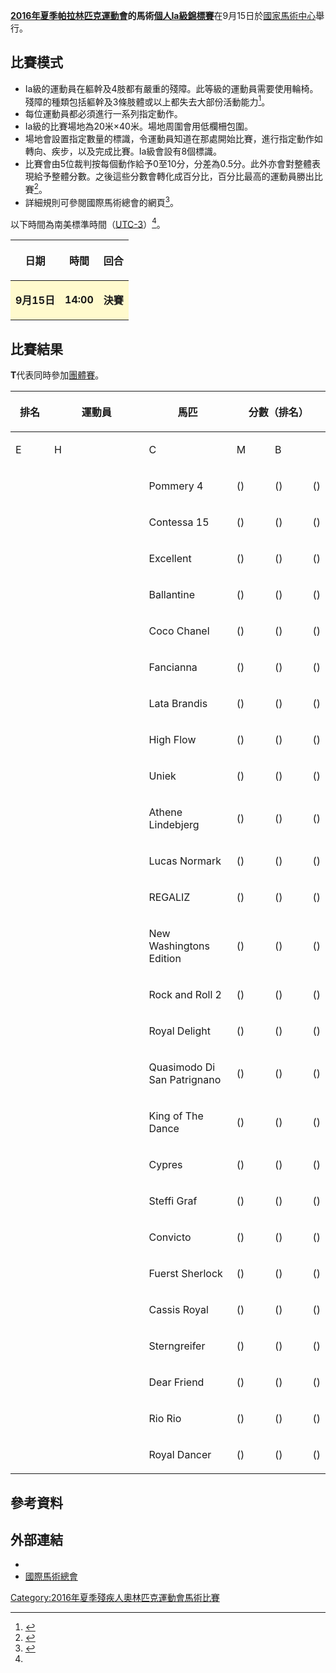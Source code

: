 {{noteTA|G1=Sports}}
{{Infobox Paralympic event
| event       = 馬術個人錦標賽Ia級
| games       = 2016年夏季
| image       = [[File:Equestrian_Vaulting_pictogram.svg|120px]]
| caption     = 
| venue       = [[國家馬術中心_(里約熱內盧)|國家馬術中心]]
| dates       = 9月15日
| competitors = 26
| nations     = 19<ref name=slot>{{Cite web |url=http://inside.fei.org/system/files/PARA-DRESSAGE%20CoC%20RIO%202016%20final%20definite%20entries_corr31Aug2016.pdf |title=Definite Entries List PARA-EQUESTRIAN DRESSAGE |accessdate=2016-09-07 |archive-date=2016-09-02 |archive-url=https://web.archive.org/web/20160902031057/http://inside.fei.org/system/files/PARA-DRESSAGE%20CoC%20RIO%202016%20final%20definite%20entries_corr31Aug2016.pdf |dead-url=no }}</ref>
| gold        =  
| goldNPC     =  
| silver      =  
| silverNPC   =  
| bronze      =  
| bronzeNPC   =  
| prev        = [[2012年夏季殘疾人奧林匹克運動會馬術個人錦標賽Ia級|2012]]
| next        = [[2020年夏季殘疾人奧林匹克運動會馬術個人Ia級錦標賽|2020]]
}}
{{2016年夏季殘疾人奧林匹克運動會馬術比賽}}
'''[[2016年夏季帕拉林匹克運動會|2016年夏季帕拉林匹克運動會]]的馬術[[2016年夏季殘疾人奧林匹克運動會馬術比賽|個人Ia級錦標賽]]'''在9月15日於[[國家馬術中心_(里約熱內盧)|國家馬術中心]]舉行。

== 比賽模式 ==
* Ia級的運動員在軀幹及4肢都有嚴重的殘障。此等級的運動員需要使用輪椅。殘障的種類包括軀幹及3條肢體或以上都失去大部份活動能力<ref name=classify>{{Cite web |url=https://www.paralympic.org/sites/default/files/document/150915170806821_2015_09_15%2BExplanatory%2Bguide%2BClassification_summer%2BFINAL%2B_5.pdf |title=Explanatory guide to Paralympic classification |accessdate=2016-09-07 |archive-date=2016-08-27 |archive-url=https://web.archive.org/web/20160827205502/https://www.paralympic.org/sites/default/files/document/150915170806821_2015_09_15%2BExplanatory%2Bguide%2BClassification_summer%2BFINAL%2B_5.pdf |dead-url=no }}</ref>。
* 每位運動員都必須進行一系列指定動作。
* Ia級的比賽場地為20米×40米。場地周圍會用低欄柵包圍。
* 場地會設置指定數量的標識，令運動員知道在那處開始比賽，進行指定動作如轉向、疾步，以及完成比賽。Ia級會設有8個標識。
* 比賽會由5位裁判按每個動作給予0至10分，分差為0.5分。此外亦會對整體表現給予整體分數。之後這些分數會轉化成百分比，百分比最高的運動員勝出比賽<ref name=schedule>{{Cite web |url=http://www.paralimpicos.es/publicacion/ficheros/Paralympic%20Explanatory%20Guide%20_%20Equestrian.pdf |title=Equestrian Explanatory Guide |access-date=2016-09-07 |archive-url=https://web.archive.org/web/20160330021903/http://www.paralimpicos.es/publicacion/ficheros/Paralympic%20Explanatory%20Guide%20_%20Equestrian.pdf |archive-date=2016-03-30 |dead-url=yes }}</ref>。
* 詳細規則可參閱國際馬術總會的網頁<ref>{{Cite web |url=http://inside.fei.org/sites/default/files/PED%202016_rules_clean.pdf |title=PARA-EQUESTRIAN DRESSAGE RULES |accessdate=2016-09-07 |archive-date=2016-09-16 |archive-url=https://web.archive.org/web/20160916000356/http://inside.fei.org/sites/default/files/PED%202016_rules_clean.pdf |dead-url=no }}</ref>。
以下時間為南美標準時間（[[UTC-3|UTC-3]]）<ref name=schedule/>。
{| class="wikitable" style="text-align:center" width=400px
! 日期
! 時間
! 回合
|-
|style=background:lemonchiffon| '''9月15日''' ||style=background:lemonchiffon| '''14:00''' || style=background:lemonchiffon| '''決賽''' 
|}

== 比賽結果 ==
'''T'''代表同時參加[[2016年夏季殘疾人奧林匹克運動會馬術團體錦標賽|團體賽]]。

{| class="wikitable" style="text-align:center"
|-
!rowspan=2| 排名 !!rowspan=2 width=250| 運動員 !!rowspan=2 width=150| 馬匹 !!colspan=5| 分數（排名） !!rowspan=2 width=60| 總分數 !!rowspan=2| 備註
|-
!width=75| E !!width=75| H !!width=75| C !!width=75| M !!width=75| B
|-
|  || {{flagIPCathlete|[[Julia_Sciancalepore|Julia Sciancalepore]]|AUT|2016年夏季}} || Pommery 4 || () || () || () || () || () ||  || '''T'''
|-
|  || {{flagIPCathlete|[[Michael_Knauder|Michael Knauder]]|AUT|2016年夏季}} || Contessa 15 || () || () || () || () || () ||  || '''T'''
|-
|  || {{flagIPCathlete|[[Eveline_Van_Looveren|Eveline Van Looveren]]|BEL|2016年夏季}} || Excellent || () || () || () || () || () ||  || '''T'''
|-
|  || {{flagIPCathlete|[[Vera_Lucia_Martins_Mazzilli|Vera Lucia Martins Mazzilli]]|BRA|2016年夏季}} || Ballantine || () || () || () || () || () ||  || '''T'''
|-
|  || {{flagIPCathlete|[[沙治奧·科斯·里貝羅·奧利瓦|沙治奧·科斯·里貝羅·奧利瓦]]|BRA|2016年夏季}} || Coco Chanel || () || () || () || () || () ||  || '''T'''
|-
|  || {{flagIPCathlete|[[Robyn_Andrews|Robyn Andrews]]|CAN|2016年夏季}} || Fancianna || () || () || () || () || () ||  || '''T'''
|-
|  || {{flagIPCathlete|[[Anastasja_Vistalova|Anastasja Vistalova]]|CZE|2016年夏季}} || Lata Brandis  || () || () || () || () || () ||  || 
|-
|  || {{flagIPCathlete|[[卡佳·卡爾亞萊寧|卡佳·卡爾亞萊寧]]|FIN|2016年夏季}} || High Flow  || () || () || () || () || () ||  || 
|-
|  || {{flagIPCathlete|[[Thibault_Stoclin|Thibault Stoclin]]|FRA|2016年夏季}} || Uniek || () || () || () || () || () ||  || '''T'''
|-
|  || {{flagIPCathlete|[[蘇菲亞·克里斯蒂安森|蘇菲亞·克里斯蒂安森]]|GBR|2016年夏季}} || Athene Lindebjerg || () || () || () || () || () ||  || '''T'''
|-
|  || {{flagIPCathlete|[[Anne_Dunham|Anne Dunham]]|GBR|2016年夏季}} || Lucas Normark || () || () || () || () || () ||  || '''T'''
|-
|  || {{flagIPCathlete|[[Elke_Philipp|Elke Philipp]]|GER|2016年夏季}} || REGALIZ || () || () || () || () || () ||  || '''T'''
|-
|  || {{flagIPCathlete|[[謝佩婷|謝佩婷]]|HKG|2016年夏季}} || New Washingtons Edition || () || () || () || () || () ||  || 
|-
|  || {{flagIPCathlete|[[海倫·科爾尼|海倫·科爾尼]]|IRL|2016年夏季}} || Rock and Roll 2  || () || () || () || () || () ||  || 
|-
|  || {{flagIPCathlete|[[莎拉·莫爾甘蒂|莎拉·莫爾甘蒂]]|ITA|2016年夏季}} || Royal Delight || () || () || () || () || () ||  || '''T'''
|-
|  || {{flagIPCathlete|[[Luigi_Ferdinando_Acerbi|Luigi Ferdinando Acerbi]]|ITA|2016年夏季}} || Quasimodo Di San Patrignano || () || () || () || () || () ||  || '''T'''
|-
|  || {{flagIPCathlete|[[理赫特·舒李奇|理赫特·舒李奇]]|LAT|2016年夏季}} || King of The Dance || () || () || () || () || () ||  || 
|-
|  || {{flagIPCathlete|[[延斯·拉塞·杜勤|延斯·拉塞·杜勤]]|NOR|2016年夏季}} || Cypres || () || () || () || () || () ||  || '''T'''
|-
|  || {{flagIPCathlete|[[Birgitte_Reitan|Birgitte Reitan]]|NOR|2016年夏季}} || Steffi Graf || () || () || () || () || () ||  || '''T'''
|-
|  || {{flagIPCathlete|[[Ana_Veiga|Ana Veiga]]|POR|2016年夏季}} || Convicto || () || () || () || () || () ||  || 
|-
|  || {{flagIPCathlete|[[陳正|陳正]]|SIN|2016年夏季}} || Fuerst Sherlock || () || () || () || () || () ||  || '''T'''
|-
|  || {{flagIPCathlete|[[符珍_(新加坡運動員)|符珍]]|SIN|2016年夏季}} || Cassis Royal || () || () || () || () || () ||  || '''T'''
|-
|  || {{flagIPCathlete|[[Katarina_Jobbagyova|Katarina Jobbagyova]]|SVK|2016年夏季}} || Sterngreifer  || () || () || () || () || () ||  || 
|-
|  || {{flagIPCathlete|[[安妮塔·約翰森|安妮塔·約翰森]]|SWE|2016年夏季}} || Dear Friend || () || () || () || () || () ||  || 
|-
|  || {{flagIPCathlete|[[Margaret_McIntosh|Margaret McIntosh]]|USA|2016年夏季}} || Rio Rio || () || () || () || () || () ||  || '''T'''
|-
|  || {{flagIPCathlete|[[Roxanne_Trunnel|Roxanne Trunnel]]|USA|2016年夏季}} || Royal Dancer || () || () || () || () || () ||  || 
|}

== 參考資料 ==
{{reflist}}

== 外部連結 ==
* {{Official|https://www.rio2016.com/en/paralympics/equestrian}}{{pt}}{{en}}{{es}}{{fr}}
* [http://www.fei.org/ 國際馬術總會]{{Wayback|url=http://www.fei.org/ |date=20180322204050 }}{{en}}

[[Category:2016年夏季殘疾人奧林匹克運動會馬術比賽|Category:2016年夏季殘疾人奧林匹克運動會馬術比賽]]